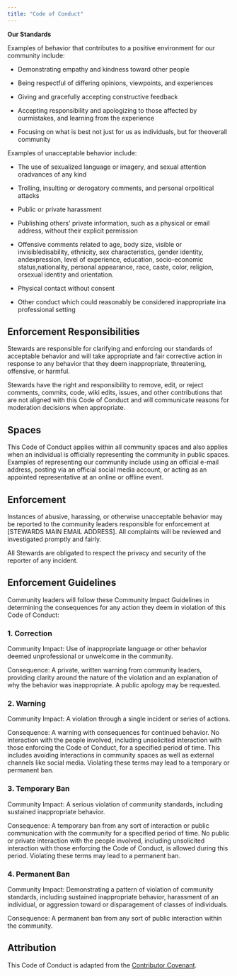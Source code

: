 ```yaml
---
title: "Code of Conduct"
---
```


**Our Standards**

Examples of behavior that contributes to a positive environment for our
community include:

-   Demonstrating empathy and kindness toward other people

-   Being respectful of differing opinions, viewpoints, and experiences

-   Giving and gracefully accepting constructive feedback

-   Accepting responsibility and apologizing to those affected by ourmistakes, and learning from the experience

-   Focusing on what is best not just for us as individuals, but for theoverall community

Examples of unacceptable behavior include:

-   The use of sexualized language or imagery, and sexual attention oradvances of any kind

-   Trolling, insulting or derogatory comments, and personal orpolitical attacks

-   Public or private harassment

-   Publishing others' private information, such as a physical or email address, without their explicit permission

-   Offensive comments related to age, body size, visible or invisibledisability, ethnicity, sex characteristics, gender identity, andexpression, level of experience, education, socio-economic status,nationality, personal appearance, race, caste, color, religion, orsexual identity and orientation.

-   Physical contact without consent

-   Other conduct which could reasonably be considered inappropriate ina professional setting

## **Enforcement Responsibilities**

Stewards are responsible for clarifying and enforcing our standards of
acceptable behavior and will take appropriate and fair corrective action
in response to any behavior that they deem inappropriate, threatening,
offensive, or harmful.

Stewards have the right and responsibility to remove, edit, or reject
comments, commits, code, wiki edits, issues, and other contributions
that are not aligned with this Code of Conduct and will communicate
reasons for moderation decisions when appropriate.

## **Spaces**

This Code of Conduct applies within all community spaces and also
applies when an individual is officially representing the community in
public spaces. Examples of representing our community include using an
official e-mail address, posting via an official social media account,
or acting as an appointed representative at an online or offline event.

## Enforcement

Instances of abusive, harassing, or otherwise unacceptable behavior may
be reported to the community leaders responsible for enforcement at
[STEWARDS MAIN EMAIL ADDRESS]. All complaints will be reviewed and
investigated promptly and fairly.

All Stewards are obligated to respect the privacy and security of the
reporter of any incident.

## **Enforcement Guidelines**

Community leaders will follow these Community Impact Guidelines in
determining the consequences for any action they deem in violation of
this Code of Conduct:

### **1. Correction**

Community Impact: Use of inappropriate language or other behavior deemed
unprofessional or unwelcome in the community.

Consequence: A private, written warning from community leaders,
providing clarity around the nature of the violation and an explanation
of why the behavior was inappropriate. A public apology may be
requested.

### **2. Warning**

Community Impact: A violation through a single incident or series of
actions.

Consequence: A warning with consequences for continued behavior. No
interaction with the people involved, including unsolicited interaction
with those enforcing the Code of Conduct, for a specified period of
time. This includes avoiding interactions in community spaces as well as
external channels like social media. Violating these terms may lead to a
temporary or permanent ban.

### **3. Temporary Ban**

Community Impact: A serious violation of community standards, including
sustained inappropriate behavior.

Consequence: A temporary ban from any sort of interaction or public
communication with the community for a specified period of time. No
public or private interaction with the people involved, including
unsolicited interaction with those enforcing the Code of Conduct, is
allowed during this period. Violating these terms may lead to a
permanent ban.

### **4. Permanent Ban**

Community Impact: Demonstrating a pattern of violation of community
standards, including sustained inappropriate behavior, harassment of an
individual, or aggression toward or disparagement of classes of
individuals.

Consequence: A permanent ban from any sort of public interaction within
the community.

## **Attribution**

This Code of Conduct is adapted from the [Contributor
Covenant](https://www.contributor-covenant.org).